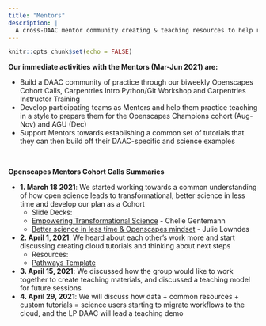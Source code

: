 ```yaml
---
title: "Mentors"
description: |
  A cross-DAAC mentor community creating & teaching resources to help researchers migrate workflows to the cloud
---
```


```r
knitr::opts_chunk$set(echo = FALSE)
```

**Our immediate activities with the Mentors (Mar-Jun 2021) are:** 

- Build a DAAC community of practice through our biweekly Openscapes Cohort Calls, Carpentries Intro Python/Git Workshop and Carpentries Instructor Training 
- Develop participating teams as Mentors and help them practice teaching in a style to prepare them for the Openscapes Champions cohort (Aug-Nov) and AGU (Dec)
- Support Mentors towards establishing a common set of tutorials that they can then build off their DAAC-specific and science examples

<br>

**Openscapes Mentors Cohort Calls Summaries**

- **1. March 18 2021**: We started working towards a common understanding of how open science leads to transformational, better science in less time and develop our plan as a Cohort
  - Slide Decks:
  - [Empowering Transformational Science](https://docs.google.com/presentation/d/1SUMiQg0HhD19H-D6DDzTrFQVzub0kOINwJBG59uQCTw/edit#slide=id.p1) - Chelle Gentemann
  - [Better science in less time & Openscapes mindset](https://docs.google.com/presentation/d/112Ci1fEaVes6KXPNrJBVjTMrny7j5XM9Giphc3hIMo0/edit?usp=sharing) - Julie Lowndes
- **2. April 1, 2021**: We heard about each other’s work more and start discussing creating cloud tutorials and thinking about next steps 
  - Resources:
  - [Pathways Template](https://docs.google.com/spreadsheets/d/1NTdNKYLzBz8YDyt4cBVNDkF-aaH6V453yJDD6ljrhq4/edit?usp=sharing)
- **3. April 15, 2021**:  We discussed how the group would like to work together to create teaching materials, and discussed a teaching model for future sessions
- **4. April 29, 2021**: We will discuss how data + common resources + custom tutorials = science users starting to migrate workflows to the cloud, and the LP DAAC will lead a teaching demo 




